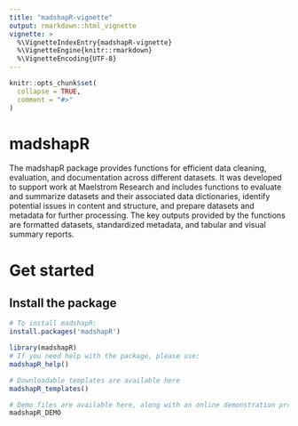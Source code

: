 ---
title: "madshapR-vignette"
output: rmarkdown::html_vignette
vignette: >
  %\VignetteIndexEntry{madshapR-vignette}
  %\VignetteEngine{knitr::rmarkdown}
  %\VignetteEncoding{UTF-8}
---

```{r, include = FALSE}
knitr::opts_chunk$set(
  collapse = TRUE,
  comment = "#>"
)
```

# madshapR

The madshapR package provides functions for efficient data cleaning, evaluation, 
and documentation across different datasets. It was developed to support work at 
Maelstrom Research and includes functions to evaluate and summarize datasets and 
their associated data dictionaries, identify potential issues in content and 
structure, and prepare datasets and metadata for further processing. The key 
outputs provided by the functions are formatted datasets, standardized metadata, 
and tabular and visual summary reports.

# Get started

## Install the package

```{r, eval=FALSE}
# To install madshapR:
install.packages('madshapR')

library(madshapR)
# If you need help with the package, please use:
madshapR_help()

# Downloadable templates are available here
madshapR_templates()

# Demo files are available here, along with an online demonstration process 
madshapR_DEMO

```
